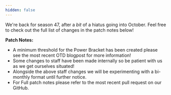 ```yaml
---
hidden: false
---
```


We're back for season 47, after a *bit* of a hiatus going into October.
Feel free to check out the full list of changes in the patch notes below!

**Patch Notes:**

- A minimum threshold for the Power Bracket has been created please see the most recent OTD blogpost for more information!
- Some changes to staff have been made internally so be patient with us as we get ourselves situated!
- Alongside the above staff changes we will be experimenting with a bi-monthly format until further notice.
- For Full patch notes please refer to the most recent pull request on our GitHub.